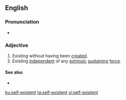 ==English==

===Pronunciation===
* {{a|UK}} {{IPA|/ˌsɛlfɛɡzˈɪstənt/|lang=en}}

===Adjective===
{{en-adj}}

# Existing without having been [[create]]d.
# Existing [[independent]] of any [[extrinsic]] [[sustain]]ing [[force]].

====See also====
* {{l|en|God}}

[[ku:self-existent]]
[[ta:self-existent]]
[[vi:self-existent]]